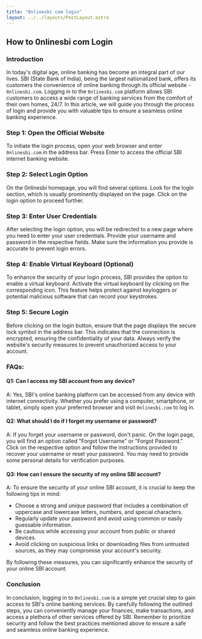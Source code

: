 ```yaml
---
title: "0nlinesbi com login"
layout: ../../layouts/PostLayout.astro
---
```

## How to 0nlinesbi com Login

### Introduction
In today's digital age, online banking has become an integral part of our lives. SBI (State Bank of India), being the largest nationalized bank, offers its customers the convenience of online banking through its official website - `0nlinesbi.com`. Logging in to the `0nlinesbi.com` platform allows SBI customers to access a wide range of banking services from the comfort of their own homes, 24/7. In this article, we will guide you through the process of login and provide you with valuable tips to ensure a seamless online banking experience.

### Step 1: Open the Official Website
To initiate the login process, open your web browser and enter `0nlinesbi.com` in the address bar. Press Enter to access the official SBI internet banking website.

### Step 2: Select Login Option
On the 0nlinesbi homepage, you will find several options. Look for the login section, which is usually prominently displayed on the page. Click on the login option to proceed further.

### Step 3: Enter User Credentials
After selecting the login option, you will be redirected to a new page where you need to enter your user credentials. Provide your username and password in the respective fields. Make sure the information you provide is accurate to prevent login errors.

### Step 4: Enable Virtual Keyboard (Optional)
To enhance the security of your login process, SBI provides the option to enable a virtual keyboard. Activate the virtual keyboard by clicking on the corresponding icon. This feature helps protect against keyloggers or potential malicious software that can record your keystrokes.

### Step 5: Secure Login
Before clicking on the login button, ensure that the page displays the secure lock symbol in the address bar. This indicates that the connection is encrypted, ensuring the confidentiality of your data. Always verify the website's security measures to prevent unauthorized access to your account.

### FAQs:

#### Q1: Can I access my SBI account from any device?
A: Yes, SBI's online banking platform can be accessed from any device with internet connectivity. Whether you prefer using a computer, smartphone, or tablet, simply open your preferred browser and visit `0nlinesbi.com` to log in.

#### Q2: What should I do if I forget my username or password?
A: If you forget your username or password, don't panic. On the login page, you will find an option called "Forgot Username" or "Forgot Password." Click on the respective option and follow the instructions provided to recover your username or reset your password. You may need to provide some personal details for verification purposes.

#### Q3: How can I ensure the security of my online SBI account?
A: To ensure the security of your online SBI account, it is crucial to keep the following tips in mind:
- Choose a strong and unique password that includes a combination of uppercase and lowercase letters, numbers, and special characters.
- Regularly update your password and avoid using common or easily guessable information.
- Be cautious while accessing your account from public or shared devices.
- Avoid clicking on suspicious links or downloading files from untrusted sources, as they may compromise your account's security.

By following these measures, you can significantly enhance the security of your online SBI account.

### Conclusion
In conclusion, logging in to `0nlinesbi.com` is a simple yet crucial step to gain access to SBI's online banking services. By carefully following the outlined steps, you can conveniently manage your finances, make transactions, and access a plethora of other services offered by SBI. Remember to prioritize security and follow the best practices mentioned above to ensure a safe and seamless online banking experience.
